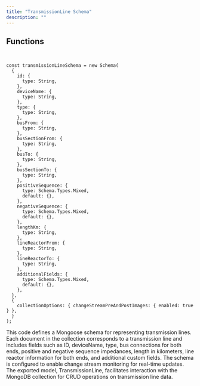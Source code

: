 ```yaml
---
title: "TransmissionLine Schema"
description: ""
---
```



## Functions

```tsx:transmissionLineSchema.tsx


const transmissionLineSchema = new Schema(
  {
    id: {
      type: String,
    },
    deviceName: {
      type: String,
    },
    type: {
      type: String,
    },
    busFrom: {
      type: String,
    },
    busSectionFrom: {
      type: String,
    },
    busTo: {
      type: String,
    },
    busSectionTo: {
      type: String,
    },
    positiveSequence: {
      type: Schema.Types.Mixed,
      default: {},
    },
    negativeSequence: {
      type: Schema.Types.Mixed,
      default: {},
    },
    lengthKm: {
      type: String,
    },
    lineReactorFrom: {
      type: String,
    },
    lineReactorTo: {
      type: String,
    },
    additionalFields: {
      type: Schema.Types.Mixed,
      default: {},
    },
  },
  {
    collectionOptions: { changeStreamPreAndPostImages: { enabled: true } },
  }
);

```
This code defines a Mongoose schema for representing transmission lines. Each document in the collection corresponds to a transmission line and includes fields such as ID, deviceName, type, bus connections for both ends, positive and negative sequence impedances, length in kilometers, line reactor information for both ends, and additional custom fields. The schema is configured to enable change stream monitoring for real-time updates. The exported model, TransmissionLine, facilitates interaction with the MongoDB collection for CRUD operations on transmission line data.